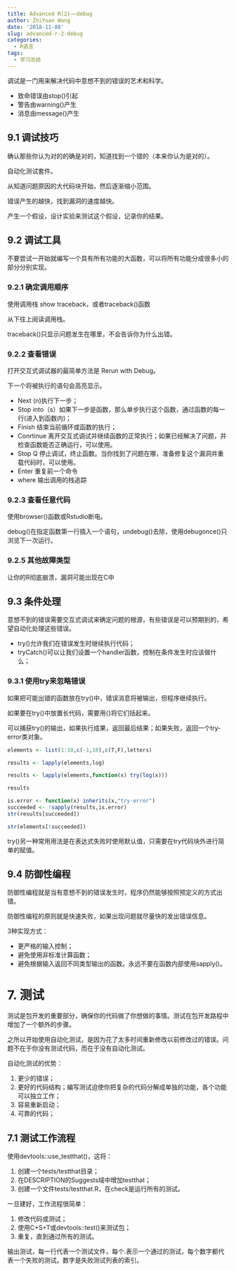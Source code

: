 ```yaml
---
title: Advanced R(2)——debug
author: ZhiYuan Wang
date: '2018-11-08'
slug: advanced-r-2-debug
categories:
  - R语言
tags:
  - 学习总结
---
```


调试是一门用来解决代码中意想不到的错误的艺术和科学。

- 致命错误由stop()引起
- 警告由warning()产生
- 消息由message()产生

## 9.1 调试技巧

确认那些你认为对的的确是对的，知道找到一个错的（本来你认为是对的）。

自动化测试套件。

从知道问题原因的大代码块开始，然后逐渐缩小范围。

错误产生的越快，找到漏洞的速度越快。

产生一个假设，设计实验来测试这个假设，记录你的结果。

## 9.2 调试工具

不要尝试一开始就编写一个具有所有功能的大函数，可以将所有功能分成很多小的部分分别实现。

### 9.2.1 确定调用顺序

使用调用栈 show traceback，或者traceback()函数

从下往上阅读调用栈。

traceback()只显示问题发生在哪里，不会告诉你为什么出错。

### 9.2.2 查看错误

打开交互式调试器的最简单方法是 Rerun with Debug。

下一个将被执行的语句会高亮显示。

- Next (n)执行下一步；
- Stop into（s）如果下一步是函数，那么单步执行这个函数，通过函数的每一行(进入到函数内)；
- Finish 结束当前循环或函数的执行；
- Conrtinue 离开交互式调试并继续函数的正常执行；如果已经解决了问题，并检查函数能否正确运行，可以使用。
- Stop Q 停止调试，终止函数。当你找到了问题在哪，准备修复这个漏洞并重载代码时，可以使用。
- Enter 重复前一个命令
- where 输出调用的栈追踪

### 9.2.3 查看任意代码

使用browser()函数或Rstudio断电。

debug()在指定函数第一行插入一个语句，undebug()去除，使用debugonce()只浏览下一次运行。

### 9.2.5 其他故障类型

让你的R彻底崩溃，漏洞可能出现在C中

## 9.3 条件处理

意想不到的错误需要交互式调试来确定问题的根源，有些错误是可以预期到的，希望自动化处理这些错误。

- try()允许我们在错误发生时继续执行代码；
- tryCatch()可以让我们设置一个handler函数，控制在条件发生时应该做什么；

### 9.3.1 使用try来忽略错误

如果把可能出错的函数放在try()中，错误消息将被输出，但程序继续执行。

如果要在try()中放置长代码，需要用{}将它们括起来。

可以捕获try()的输出，如果执行成果，返回最后结果；如果失败，返回一个try-error类对象。

```r
elements <- list(1:10,c(-1,10),c(T,F),letters)
```

```r
results <- lapply(elements,log)
```

```r
results <- lapply(elements,function(x) try(log(x)))
```

```r
results
```

```r
is.error <- function(x) inherits(x,"try-error")
succeeded <- !sapply(results,is.error)
str(results[succeeded])
```

```r
str(elements[!succeeded])
```

try()另一种常用用法是在表达式失败时使用默认值，只需要在try代码块外进行简单的赋值。

## 9.4 防御性编程

防御性编程就是当有意想不到的错误发生时，程序仍然能够按照预定义的方式出错。

防御性编程的原则就是快速失败，如果出现问题就尽量快的发出错误信息。

3种实现方式：

- 更严格的输入控制；
- 避免使用非标准计算函数；
- 避免根据输入返回不同类型输出的函数。永远不要在函数内部使用sapply()。

# 7. 测试

测试是包开发的重要部分，确保你的代码做了你想做的事情。测试在包开发路程中增加了一个额外的步骤。

之所以开始使用自动化测试，是因为花了太多时间重新修改以前修改过的错误。问题不在于你没有测试代码，而在于没有自动化测试。

自动化测试的优势：

1. 更少的错误；
2. 更好的代码结构；编写测试迫使你把复杂的代码分解成单独的功能，各个功能可以独立工作；
3. 容易重新启动；
4. 可靠的代码；

## 7.1 测试工作流程

使用devtools::use_testthat()，这将：

1. 创建一个tests/testthat目录；
2. 在DESCRIPTION的Suggests域中增加testthat；
3. 创建一个文件tests/testthat.R，在check是运行所有的测试。

一旦建好，工作流程很简单：

1. 修改代码或测试；
2. 使用C+S+T或devtools::test()来测试包；
3. 重复，直到通过所有的测试。

输出测试，每一行代表一个测试文件，每个.表示一个通过的测试，每个数字都代表一个失败的测试。数字是失败测试列表的索引。